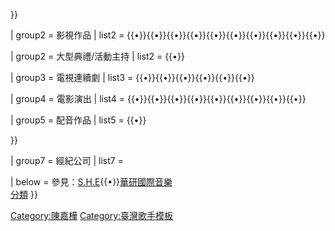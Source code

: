 {{Navbox

| titlestyle = background:#98F5FF
| groupstyle = background:#00E5EE

| name  = 陳嘉樺
| title = '''[[陳嘉樺]]'''
| state = {{{state|autocollapse}}}
| listclass = hlist
| above = {{nowrap|[[陳嘉樺音樂作品列表|音樂作品]]}}

| group1 = 音樂作品
| list1 = {{Navbox subgroup
| groupstyle = background:#00E5EE
| group1 = [[錄音室專輯]]
| list1 = {{nowrap|[[Why Not (陳嘉樺專輯)|Why Not]]（2015）}}

| group2 = [[迷你專輯]]
| list2 = {{nowrap|[[薔薔紀念EP]]（2007）}}{{•}}{{nowrap|[[我就是…]]（2012）}}{{•}}{{nowrap|[[渾身是勁 (專輯)|渾身是勁]]（2016）}}

}}

| group2 = 影視作品
| list2 = {{Navbox subgroup
| groupstyle = background:#00E5EE
| group1 = 節目主持
| list1 = {{nowrap|[[我猜我猜我猜猜猜]]（2002）}}{{•}}{{nowrap|[[快樂星期天]]（2003-2004）}}{{•}}{{nowrap|[[康永當家|康熙來了之康永當家]]（代班，2005）}}{{•}}{{nowrap|[[王子的約會]]（2013-2014）}}{{•}}{{nowrap|[[你正常嗎]]（2014）}}{{•}}{{nowrap|[[正妹大連線]]（2014）}}{{•}}{{nowrap|[[你正常嗎]]第二季（2015）}}{{•}}{{nowrap|[[來吧冠軍]]（2016）}}{{•}}{{nowrap|[[我去上學啦 (中國)|我去上學啦]]第二季（2016）}}{{•}}{{nowrap|[[創造101]]（聲樂導師，2018）}}{{•}}{{nowrap|[[鴻門家宴]]（2020）}}{{•}}{{nowrap|[[原子少年Atom Boyz]]（2022）}}

| group2 = 大型典禮/活動主持
| list2 = {{nowrap|[[第51屆金馬獎]]（2014）}}{{•}}{{nowrap|[[臺北最HIGH新年城|2015臺北最HIGH新年城]]（2014-2015）}}

| group3 = 電視連續劇
| list3 = {{nowrap|[[愛情大魔咒 (電視劇)|愛情大魔咒]]（2002）}}{{•}}{{nowrap|[[薔薇之戀]]（2003）}}{{•}}{{nowrap|[[真命天女]]（2005）}}{{•}}{{nowrap|[[花樣少年少女 (2006年電視劇)|花樣少年少女]]（2006）}}{{•}}{{nowrap|[[就想賴着妳]]（2010）}}{{•}}{{nowrap|[[極品大作戰]]（2013）}}{{•}}{{nowrap|[[謊言遊戲]]（2014）}}

| group4 = 電影演出
| list4 = {{nowrap|[[阿爸 (電影)|阿爸]]（客串，2011）}}{{•}}{{nowrap|[[新天生一對]]（2012）}}{{•}}{{nowrap|[[女孩壞壞]]（2012）}}{{•}}{{nowrap|[[吉星高照2015]]（2015）}}{{•}}{{nowrap|[[缺角一族]]（2015）}}{{•}}{{nowrap|[[大三元 (2019年電影)|大三元]]（2019）}}{{•}}{{nowrap|[[五月天人生無限公司3D]]（劇情演出，2019）}}{{•}}{{nowrap|[[練愛iNG]]（2020）}}{{•}}{{nowrap|[[聽見歌 再唱]]（2021）}}{{•}}{{nowrap|超級碼力（2021）}}

| group5 = 配音作品
| list5 = {{nowrap|[[亞瑟的奇幻王國：毫髮人的冒險]]（2007）}}{{•}}{{nowrap|[[小王子 (2015年電影)|小王子]]（2015）}}

}}

| group7 = 經紀公司
| list7 = {{nowrap|[[勁樺娛樂有限公司]]}}

| below = 參見：[[S.H.E]]{{•}}[[華研國際音樂]]<br>
{{Icon|Category}}[[:Category:陳嘉樺|分類]]
}}
<noinclude>
[[Category:陳嘉樺]]
[[Category:臺灣歌手模板]]
</noinclude>